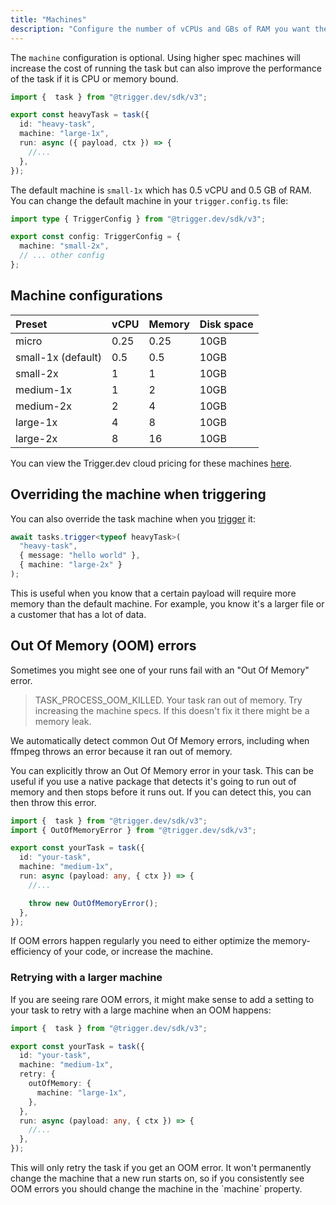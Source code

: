 ```yaml
---
title: "Machines"
description: "Configure the number of vCPUs and GBs of RAM you want the task to use."
---
```


The `machine` configuration is optional. Using higher spec machines will increase the cost of running the task but can also improve the performance of the task if it is CPU or memory bound.

```ts /trigger/heavy-task.ts
import {  task } from "@trigger.dev/sdk/v3";

export const heavyTask = task({
  id: "heavy-task",
  machine: "large-1x",
  run: async ({ payload, ctx }) => {
    //...
  },
});
```

The default machine is `small-1x` which has 0.5 vCPU and 0.5 GB of RAM. You can change the default machine in your `trigger.config.ts` file:

```ts trigger.config.ts
import type { TriggerConfig } from "@trigger.dev/sdk/v3";

export const config: TriggerConfig = {
  machine: "small-2x",
  // ... other config
};
```

## Machine configurations

| Preset              | vCPU | Memory | Disk space |
| :------------------ | :--- | :----- | :--------- |
| micro               | 0.25 | 0.25   | 10GB       |
| small-1x (default)  | 0.5  | 0.5    | 10GB       |
| small-2x            | 1    | 1      | 10GB       |
| medium-1x           | 1    | 2      | 10GB       |
| medium-2x           | 2    | 4      | 10GB       |
| large-1x            | 4    | 8      | 10GB       |
| large-2x            | 8    | 16     | 10GB       |

You can view the Trigger.dev cloud pricing for these machines [here](https://trigger.dev/pricing#computePricing).

## Overriding the machine when triggering

You can also override the task machine when you [trigger](/triggering) it:

```ts
await tasks.trigger<typeof heavyTask>(
  "heavy-task",
  { message: "hello world" },
  { machine: "large-2x" }
);
```

This is useful when you know that a certain payload will require more memory than the default machine. For example, you know it's a larger file or a customer that has a lot of data.

## Out Of Memory (OOM) errors

Sometimes you might see one of your runs fail with an "Out Of Memory" error.

> TASK_PROCESS_OOM_KILLED. Your task ran out of memory. Try increasing the machine specs. If this doesn't fix it there might be a memory leak.

We automatically detect common Out Of Memory errors, including when ffmpeg throws an error because it ran out of memory.

You can explicitly throw an Out Of Memory error in your task. This can be useful if you use a native package that detects it's going to run out of memory and then stops before it runs out. If you can detect this, you can then throw this error.

```ts /trigger/heavy-task.ts
import {  task } from "@trigger.dev/sdk/v3";
import { OutOfMemoryError } from "@trigger.dev/sdk/v3";

export const yourTask = task({
  id: "your-task",
  machine: "medium-1x",
  run: async (payload: any, { ctx }) => {
    //...

    throw new OutOfMemoryError();
  },
});
```

If OOM errors happen regularly you need to either optimize the memory-efficiency of your code, or increase the machine.

### Retrying with a larger machine

If you are seeing rare OOM errors, it might make sense to add a setting to your task to retry with a large machine when an OOM happens:

```ts /trigger/heavy-task.ts
import {  task } from "@trigger.dev/sdk/v3";

export const yourTask = task({
  id: "your-task",
  machine: "medium-1x",
  retry: {
    outOfMemory: {
      machine: "large-1x",
    },
  },
  run: async (payload: any, { ctx }) => {
    //...
  },
});
```

<Note>
  This will only retry the task if you get an OOM error. It won't permanently change the machine that a new run starts on, so if you consistently see OOM errors you should change the machine in the `machine` property.
</Note>
